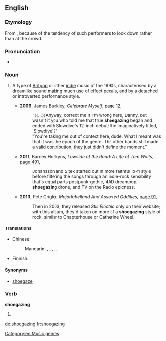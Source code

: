 ==English==
{{wikipedia}}

===Etymology===
From {{compound|shoe|gazing|lang=en}}, because of the tendency of such performers to look down rather than at the crowd.

===Pronunciation===
* {{a|British}} {{IPA|/ˈʃuːɡeɪzɪŋ/|lang=en}}

===Noun===
{{en-noun|-}}

# {{context|British|lang=en}} A type of [[Britpop]] or other [[indie]] music of the 1990s, characterised by a dreamlike sound making much use of effect pedals, and by a detached or introverted performance style.
#* '''2006''', James Buckley, ''Celebrate Myself'', [http://books.google.com.au/books?id=fbJt-4mncQ8C&pg=PA12&dq=%22shoegazing%22%7C%22shoegazings%22&hl=en&sa=X&ei=zbxwU97BEIWekwXXooEY&redir_esc=y#v=onepage&q=%22shoegazing%22%7C%22shoegazings%22&f=false page 12],
#*: "{{...}}Anyway, correct me if I'm wrong here, Danny, but wasn't it you who told me that true '''shoegazing''' began and ended with Slowdive's 12-inch debut: the imaginatively titled, 'Slowdive'?”
#*: “You're taking me out of context here, dude. What I meant was that it was the epoch of the genre. The other bands still made a valid contribution, they just didn't define the moment."
#* '''2011''', Barney Hoskyns, ''Lowside of the Road: A Life of Tom Waits'', [http://books.google.com.au/books?id=Q_DOvgMH-KgC&pg=PA491&dq=%22shoegazing%22%7C%22shoegazings%22&hl=en&sa=X&ei=zbxwU97BEIWekwXXooEY&redir_esc=y#v=onepage&q=%22shoegazing%22%7C%22shoegazings%22&f=false page 491],
#*: Johansson and Sitek started out in more faithful lo-fi style before filtering the songs through an indie-rock sensibility that's equal parts postpunk-gothic, 4AD dreampop, '''shoegazing''' drone, and TV on the Radio epicness.
#* '''2013''', Pete Crigler, ''Majorlabelland And Assorted Oddities'', [http://books.google.com.au/books?id=cZcGAQAAQBAJ&pg=PA91&dq=%22shoegazing%22%7C%22shoegazings%22&hl=en&sa=X&ei=zbxwU97BEIWekwXXooEY&redir_esc=y#v=onepage&q=%22shoegazing%22%7C%22shoegazings%22&f=false page 91],
#*: Then in 2003, they released ''Still Electric'' only on their website; with this album, they'd taken on more of a '''shoegazing''' style of rock, similar to Chapterhouse or Catherine Wheel.

====Translations====
{{trans-top|indie music genre}}
* Chinese:
*: Mandarin: {{t|cmn|瞪鞋搖滾|sc=Hani}}, {{t|cmn|瞪鞋摇滚|tr=dèngxié yáogǔn|sc=Hani}}, {{t|cmn|低頭搖滾|sc=Hani}}, {{t|cmn|低头摇滚|tr=dītóu yáogǔn|sc=Hani}}, {{t|cmn|自賞搖滾|sc=Hani}}, {{t|cmn|自赏摇滚|tr=zìshǎng yáogǔn|sc=Hani}}
{{trans-mid}}
* Finnish: {{t|fi|shoegazing}}
{{trans-bottom}}

====Synonyms====
* [[shoegaze]]

===Verb===
'''shoegazing'''

# {{present participle of|shoegaze|lang=en}}


[[Category:en:Music genres]]

[[de:shoegazing]]
[[fr:shoegazing]]